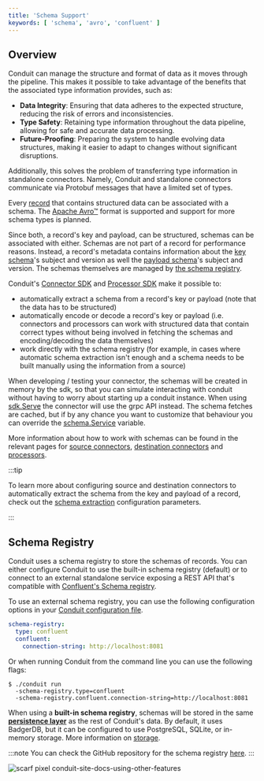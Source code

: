 ```yaml
---
title: 'Schema Support'
keywords: [ 'schema', 'avro', 'confluent' ]
---
```


## Overview

Conduit can manage the structure and format of data as it moves through the
pipeline. This makes it possible to take advantage of the benefits that the
associated type information provides, such as:

- **Data Integrity**: Ensuring that data adheres to the expected structure, reducing
  the risk of errors and inconsistencies.
- **Type Safety**: Retaining type information throughout the data pipeline, allowing
  for safe and accurate data processing.
- **Future-Proofing**: Preparing the system to handle evolving data structures,
  making it easier to adapt to changes without significant disruptions.

Additionally, this solves the problem of transferring type information in
standalone connectors. Namely, Conduit and standalone connectors communicate via
Protobuf messages that have a limited set of types.

Every [record](/docs/using/opencdc-record) that contains structured
data can be associated with a schema.
The [Apache Avro™](https://avro.apache.org/) format is supported and support for
more schema types is planned.

Since both, a record's key and payload, can be structured, schemas can be
associated with either. Schemas are not part of a record for performance
reasons. Instead, a record's metadata contains information about
the [key schema](/docs/using/opencdc-record#opencdckeyschema)'s subject and
version as well
the [payload schema](/docs/using/opencdc-record#opencdcpayloadschema)'s
subject and version. The schemas themselves are managed
by [the schema registry](#schema-registry).

Conduit's [Connector SDK](https://github.com/ConduitIO/conduit-connector-sdk) and [Processor SDK](https://github.com/ConduitIO/conduit-processor-sdk) make it possible to:

- automatically extract a schema from a record's key or payload (note that the
  data has to be structured)
- automatically encode or decode a record's key or payload (i.e. connectors and
  processors can work with structured data that contain correct types without
  being involved in fetching the schemas and encoding/decoding the data
  themselves)
- work directly with the schema registry (for example, in cases where automatic
  schema extraction isn't enough and a schema needs to be built manually using
  the information from a source)

When developing / testing your connector, the schemas will be created in memory
by the sdk, so that you can simulate interacting with conduit without having to
worry about starting up a conduit instance.
When using [sdk.Serve](https://pkg.go.dev/github.com/conduitio/conduit-connector-sdk#Serve)
the connector will use the grpc API instead. The schema fetches are cached, but
if by any chance you want to customize that behaviour you can override the
[schema.Service](https://pkg.go.dev/github.com/conduitio/conduit-connector-sdk@v0.12.0/schema#pkg-variables)
variable.


More information about how to work with schemas can be found in the relevant
pages
for [source connectors](/docs/developing/connectors/developing-source-connectors), [destination connectors](/docs/developing/connectors/developing-destination-connectors)
and [processors](/docs/developing/processors/building#schemas).

:::tip

To learn more about configuring source and destination connectors to automatically extract the schema from the key and payload of a record, check out the [schema extraction](/docs/using/connectors/configuration-parameters/schema-extraction) configuration parameters.

:::

## Schema Registry

Conduit uses a schema registry to store the schemas of records.
You can either configure Conduit to use the built-in schema registry (default) or to
connect to an external standalone service exposing a REST API that's compatible
with [Confluent's Schema registry](https://docs.confluent.io/current/schema-registry/develop/api.html).

To use an external schema registry, you can use the following configuration
options in your [Conduit configuration file](/docs/configuration#configuration-file).

```yaml
schema-registry:
  type: confluent
  confluent:
    connection-string: http://localhost:8081
```

Or when running Conduit from the command line you can use the following flags:

```shell
$ ./conduit run 
  -schema-registry.type=confluent 
  -schema-registry.confluent.connection-string=http://localhost:8081
```

When using a **built-in schema registry**, schemas will be stored in the
same [**persistence layer**](/docs/core-concepts/architecture#persistence-layer) as the rest of
Conduit's data. By default, it uses BadgerDB, but it can be configured to use
PostgreSQL, SQLite, or in-memory storage. More information
on [storage](/docs/using/other-features/storage).


:::note
You can check the GitHub repository for the schema registry [here](https://github.com/conduitIO/conduit-schema-registry).
:::

![scarf pixel conduit-site-docs-using-other-features](https://static.scarf.sh/a.png?x-pxid=8c8ff6d5-2756-41a3-b4ca-3ca2be381842)